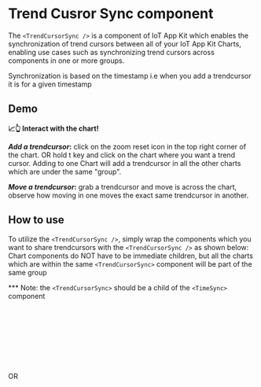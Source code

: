 
<Meta of={TrendCursorSyncStories} />


# Trend Cusror Sync component
The `<TrendCursorSync />` is a component of IoT App Kit which enables the synchronization of trend cursors between all of your IoT App Kit Charts, enabling use cases such as synchronizing trend cursors across components in one or more groups.

Synchronization is based on the timestamp i.e when you add a trendcursor it is for a given timestamp

## Demo

<Canvas sourceState="none" of={TrendCursorSyncStories.Standard} />

**📈👆 Interact with the chart!**

**_Add a trendcursor_:** click on the zoom reset icon in the top right corner of the chart. OR hold t key and click on the chart where you want a trend cursor.
Adding to one Chart will add a trendcursor in all the other charts which are under the same "group".

**_Move a trendcursor_:** grab a trendcursor and move is across the chart, observe how moving in one moves the exact same trendcursor in another.


## How to use

To utilize the `<TrendCursorSync />`, simply wrap the components which you want to share trendcursors with the `<TrendCursorSync />` as shown below:
Chart components do NOT have to be immediate children, but all the charts which are within the same `<TrendCursorSync>` component will be part of the same group

*** Note: the `<TrendCursorSync>` should be a child of the `<TimeSync>` component

```jsx
import { TimeSync, Chart, TrendCursorSync } from '@iot-app-kit/react-components';

<TimeSync>
  <TrendCursorSync>
    <Chart queries={[]}/>
    <Chart queries={[]}/>
  </TrendCursorSync>
</TimeSync>
```

OR

```jsx
import { TimeSync, Chart, TrendCursorSync } from '@iot-app-kit/react-components';

<TimeSync>
  <TrendCursorSync>
    <div>
      .
      .
      .
      <Chart queries={[]}/>
      <Chart queries={[]}/>
    </div>
  </TrendCursorSync>
</TimeSync>
```
